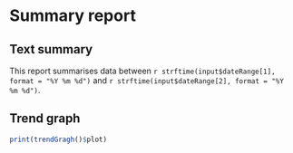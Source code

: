 # Summary report

## Text summary

This report summarises data between `r strftime(input$dateRange[1], format = "%Y %m %d")` and `r strftime(input$dateRange[2], format = "%Y %m %d")`.

## Trend graph

```r

print(trendGragh()$plot)

```
